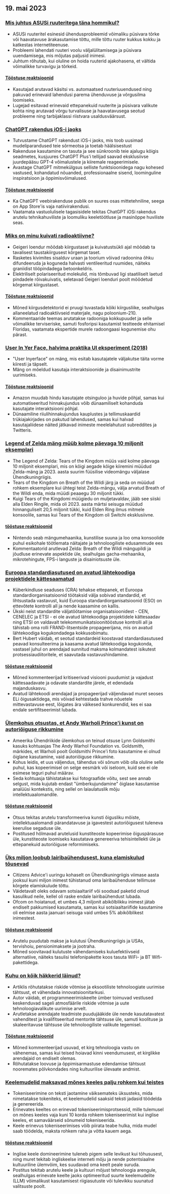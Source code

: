 

<CallToAction />

<Steps>

## 19. mai 2023

### [Mis juhtus ASUSi ruuteritega täna hommikul?](https://www.downtowndougbrown.com/2023/05/what-happened-with-asus-routers-this-morning/)

- ASUSi ruuteritel esinesid ühendusprobleemid võimaliku püsivara tõrke või haavatavuse ärakasutamise tõttu, mille tõttu ruuter kukkus kokku ja katkestas internetiteenuse.
- Probleemi lahendati ruuteri voolu väljalülitamisega ja püsivara uuendamisega, mis mõjutas paljusid inimesi.
- Juhtum rõhutab, kui oluline on hoida ruuterid ajakohasena, et vältida võimalikke turvavigu ja tõrkeid.

#### [Tööstuse reaktsioonid](http://news.ycombinator.com/item?id=35983866)

- Kasutajad arutavad käsitsi vs. automaatsed ruuteriuuendused ning pakuvad erinevaid lahendusi parema ühenduvuse ja võrgusilma loomiseks.
- Lugejad esitavad erinevaid ettepanekuid ruuterite ja püsivara valikute kohta ning arutavad võrgu turvalisuse ja haavatavusega seotud probleeme ning tarbijaklassi riistvara usaldusväärsust.

### [ChatGPT rakendus iOS-i jaoks](https://openai.com/blog/introducing-the-chatgpt-app-for-ios)

- Tutvustame ChatGPT rakendust iOS-i jaoks, mis toob uusimad mudeliparandused teie sõrmeotsa ja toetab häälsisestust
- Rakenduse kasutamine on tasuta ja see sünkroonib teie ajalugu kõigis seadmetes, kusjuures ChatGPT Plus'i tellijad saavad eksklusiivse juurdepääsu GPT-4 võimalustele ja kiiremale reageerimisele.
- Avastage ChatGPT mitmekülgsus selliste funktsioonidega nagu kohesed vastused, kohandatud nõuanded, professionaalne sisend, loominguline inspiratsioon ja õppimisvõimalused.

#### [Tööstuse reaktsioonid](http://news.ycombinator.com/item?id=35990552)

- Ka ChatGPT veebirakenduse publik on suures osas mittetehniline, seega on App Store'is vaja natiivirakendusi.
- Vaatamata vastuolulisele tagasisidele tekitas ChatGPT iOSi rakendus arutelu tehnikahuviliste ja loomuliku keeletöötluse ja masinõppe huviliste seas.

### [Miks on minu kuivati radioaktiivne?](https://physics.stackexchange.com/questions/764460/why-is-my-dryer-radioactive)

- Geigeri loendur mõõdab kiirgustaset ja kuivatustsükli ajal mõõdab ta tavalisest taustakiirgusest kõrgemat taset.
- Rasketes kivimites sisalduv uraan ja toorium võivad radoonina õhku difundeeruda ja koguneda halvasti ventileeritud ruumides, näiteks graniidist tööpindadega betoonkeldris.
- Elektriliselt polariseeritud molekulid, mis tõmbuvad ligi staatiliselt laetud pindadele rõivakuivatis, seletavad Geigeri loenduri poolt mõõdetud kõrgemat kiirgustaset.

#### [Tööstuse reaktsioonid](http://news.ycombinator.com/item?id=35990858)

- Mõned kiirgusdetektorid ei pruugi tuvastada kõiki kiirgusliike, sealhulgas allaneelatud radioaktiivseid materjale, nagu poloonium-210.
- Kommentaaride teemas arutatakse radooniga kokkupuudet ja selle võimalikke terviseriske, samuti fosforipsi kasutamist testteede ehitamisel Floridas, vaatamata ekspertide murele radoongaasi kogunemise ohu pärast.

### [User In Yer Face, halvima praktika UI eksperiment (2018)](https://userinyerface.com/)

- "User Inyerface" on mäng, mis esitab kasutajatele väljakutse täita vorme kiiresti ja täpselt.
- Mäng on mõeldud kasutaja interaktsioonide ja disainimustrite uurimiseks.

#### [Tööstuse reaktsioonid](http://news.ycombinator.com/item?id=35985240)

- Amazon muudab hindu kasutajate otsinguloo ja huvide põhjal, samas kui automatiseeritud hinnakujundus võib dünaamiliselt kohanduda kasutajate interaktsiooni põhjal.
- Dünaamiline riiulihinnakujundus kauplustes ja tellimuskaardid trükiajakirjades on pakutud lahendused, samas kui halvad kasutajaliidese näited jätkavad inimeste meelelahutust subreddites ja Twitteris.

### [Legend of Zelda mäng müüb kolme päevaga 10 miljonit eksemplari](https://finance.yahoo.com/news/legend-zelda-game-sells-10-172603983.html)

- The Legend of Zelda: Tears of the Kingdom müüs vaid kolme päevaga 10 miljonit eksemplari, mis on kõigi aegade kõige kiiremini müüdud Zelda-mäng ja 2023. aasta suurim füüsilise videomängu väljalase Ühendkuningriigis.
- Tears of the Kingdom on Breath of the Wildi järg ja seda on müüdud rohkem eksemplare kui ühtegi teist Zelda-mängu, välja arvatud Breath of the Wildi enda, mida müüdi peaaegu 30 miljonit tükki.
- Kuigi Tears of the Kingdomi müügiedu on muljetavaldav, jääb see siiski alla Elden Ringile, mida oli 2023. aasta märtsi seisuga müüdud hinnanguliselt 20,5 miljonit tükki, kuid Elden Ring ilmus mitmele konsoolile, samas kui Tears of the Kingdom oli Switchi eksklusiivne.

#### [tööstuse reaktsioonid](http://news.ycombinator.com/item?id=35986956)

- Nintendo seab mängumehaanika, kunstilise suuna ja loo oma konsoolide puhul esikohale töötlemata näitajate ja tehnoloogiliste edusammude ees
- Kommentaatorid arutlevad Zelda: Breath of the Wildi mängupildi ja jõudluse erinevate aspektide üle, sealhulgas gacha-mehaanika, mikrotehingute, FPS-i languste ja disainiotsuste üle.

### [Euroopa standardiasutused on avatud lähtekoodiga projektidele kättesaamatud](https://blog.opensource.org/another-issue-with-the-cyber-resilience-act-european-standards-bodies-are-inaccessible-to-open-source-projects/)

- Küberkindluse seaduses (CRA) tehakse ettepanek, et Euroopa standardiorganisatsioonid töötaksid välja sobivad standardid, et lihtsustada vastavust, kuid Euroopa standardiorganisatsioonid (ESO) on ettevõtete kontrolli all ja nende kaasamine on kallis.
- Ükski neist standardite väljatöötamise organisatsioonidest - CEN, CENELEC ja ETSI - ei ole avatud lähtekoodiga projektidele kättesaadav ning ETSI on valdavalt telekommunikatsioonitööstuse kontrolli all ja tähistab oma rolli FRAND-litsentside propageerijana, mis on avatud lähtekoodiga kogukondadega kokkusobimatu.
- Bert Hubert väidab, et seotud standardeid koostavad standardiasutused peavad konsulteerima ja kaasama avatud lähtekoodiga kogukonda, vastasel juhul on arendajad sunnitud maksma kolmandatest isikutest protsessiaudiitoritele, et saavutada vastavushindamine.

#### [tööstuse reaktsioonid](http://news.ycombinator.com/item?id=35985590)

- Mõned kommenteerijad kritiseerivad visiooni puudumist ja vajadust kättesaadavate ja odavate standardite järele, et edendada majanduskasvu.
- Avatud lähtekoodi arendajad ja propageerijad väljendavad muret seoses ELi õigusaktidega, mis võivad kehtestada trahve nõuetele mittevastavuse eest, lõigates ära väikesed konkurendid, kes ei saa endale sertifitseerimist lubada.

### [Ülemkohus otsustas, et Andy Warholi Prince'i kunst on autoriõiguse rikkumine](https://petapixel.com/2023/05/18/supreme-court-rules-andy-warhols-prince-art-is-copyright-infringement/)

- Ameerika Ühendriikide ülemkohus on teinud otsuse Lynn Goldsmithi kasuks kohtuasjas The Andy Warhol Foundation vs. Goldsmith, märkides, et Warholi poolt Goldsmithi Prince'i foto kasutamine ei olnud õiglane kasutamine, vaid autoriõiguse rikkumine.
- Kohus leidis, et uus väljendus, tähendus või sõnum võib olla oluline selle puhul, kas kopeerimisel on selge eesmärk või iseloom, kuid see ei ole esimese teguri puhul määrav.
- Seda kohtuasja tähistatakse kui fotograafide võitu, sest see annab selgust, mida kujutab endast "ümberkujundamine" õiglase kasutamise analüüsi kontekstis, ning sellel on laiaulatuslik mõju intellektuaalomandile.

#### [tööstuse reaktsioonid](http://news.ycombinator.com/item?id=35991725)

- Otsus tekitas arutelu transformeeriva kunsti õigusliku mõiste, intellektuaalomandi pärandatavuse ja igavestest autoriõigusest tuleneva keerulise segaduse üle.
- Postitused hõlmavad arutelusid kunstiteoste kopeerimise õiguspärasuse üle, kunstiteoste loomiseks kasutatava genereeriva tehisintellekti üle ja ettepanekuid autoriõiguse reformimiseks.

### [Üks miljon loobub lairibaühendusest, kuna elamiskulud tõusevad](https://www.bbc.com/news/technology-65622403)

- Citizens Advice'i uuringu kohaselt on Ühendkuningriigis viimase aasta jooksul kuni miljon inimest tühistanud oma lairibaühenduse tellimuse kõrgete elamiskulude tõttu.
- Väidetavalt oleks odavam sotsiaaltariif või soodsad paketid olnud kasulikud neile, kellel oli raske endale lairibaühendust lubada.
- Ofcom on hoiatanud, et umbes 4,3 miljonit abikõlblikku inimest jätab endiselt pakkumised kasutamata, samas kui sotsiaaltariifide kasutamine oli eelmise aasta jaanuari seisuga vaid umbes 5% abikõlblikest inimestest.

#### [tööstuse reaktsioonid](http://news.ycombinator.com/item?id=35984928)

- Arutelu puudutab makse ja kulutusi Ühendkuningriigis ja USAs, tervishoiu, pensionimaksete ja jootraha.
- Mõned soovitavad kulutuste vähendamiseks kuluefektiivseid alternatiive, näiteks tasulisi telefonipakette koos tasuta WiFi- ja BT Wifi-pakettidega.

### [Kuhu on kõik häkkerid läinud?](https://morepablo.com/2023/05/where-have-all-the-hackers-gone.html)

- Artiklis rõhutatakse riskide võtmise ja eksootiliste tehnoloogiate uurimise tähtsust, et vähendada innovatsioonitarkusi.
- Autor väidab, et programmeerimiskeelte ümber toimuvad vestlused keskenduvad sageli atmosfäärile riskide võtmise ja uute tehnoloogiavalikute uurimise arvelt.
- Arutletakse arendajate teadmiste puudujääkide üle nende kasutatavatest vahenditest ja kvalifitseeritud mentorite tähtsuse üle, samuti koolituse ja skaleeritavuse tähtsuse üle tehnoloogiliste valikute tegemisel.

#### [Tööstuse reaktsioonid](http://news.ycombinator.com/item?id=35986270)

- Mõned kommenteerijad usuvad, et kirg tehnoloogia vastu on vähenemas, samas kui teised hoiavad kinni veendumusest, et kirglikke arendajaid on endiselt olemas.
- Rõhutatakse loovuse ja õppimisarmastuse edendamise tähtsust nooremates põlvkondades ning kultuurilise ülevaate andmist.

### [Keelemudelid maksavad mõnes keeles palju rohkem kui teistes](https://blog.yenniejun.com/p/all-languages-are-not-created-tokenized)

- Tokeniseerimine on teksti jaotamine väiksemateks üksusteks, mida nimetatakse tokeniteks, et keelemudelid saaksid teksti jadasid töödelda ja genereerida.
- Erinevates keeltes on erinevad tokeniseerimisprotsessid, mille tulemusel on mõnes keeles vaja kuni 10 korda rohkem tokeniseerimist kui inglise keeles, et samaväärseid sõnumeid tokeniseerida.
- Keele erinevus tokeniseerimises võib piirata teabe hulka, mida mudel saab töödelda, maksta rohkem raha ja võtta kauem aega.

#### [tööstuse reaktsioonid](http://news.ycombinator.com/item?id=35983707)

- Inglise keele domineerimine tuleneb pigem selle levikust kui tõhususest, ning muret tekitab ingliskeelse interneti mõju ja nende potentsiaalne kultuuriline ülemvõim, kes suudavad oma keelt peale suruda.
- Postitus tekitab arutelu keele ja kultuuri mõjust tehnoloogia arengule, sealhulgas erinevate keelte jaoks optimeeritud suurte keelemudelite (LLM) võimalikust kasutamisest riigiasutuste või tulevikku suunatud valitsuste poolt.

</Steps>

